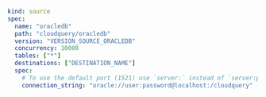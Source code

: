 ```yaml copy
kind: source
spec:
  name: "oracledb"
  path: "cloudquery/oracledb"
  version: "VERSION_SOURCE_ORACLEDB"
  concurrency: 10000
  tables: ["*"]
  destinations: ["DESTINATION_NAME"]
  spec:
    # To use the default port (1521) use `server:` instead of `server:port`
    connection_string: "oracle://user:password@localhost:/cloudquery"
```